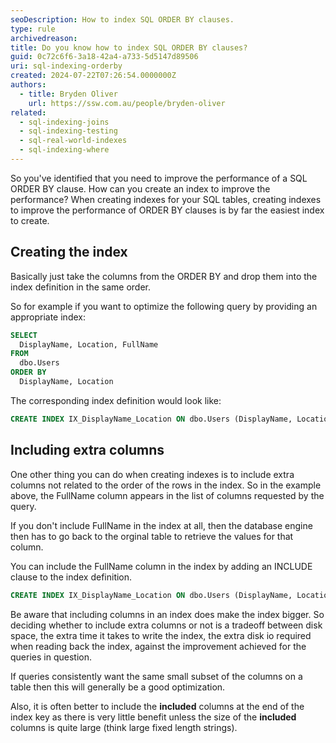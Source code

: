 ```yaml
---
seoDescription: How to index SQL ORDER BY clauses.
type: rule
archivedreason:
title: Do you know how to index SQL ORDER BY clauses?
guid: 0c72c6f6-3a18-42a4-a733-5d5147d89506
uri: sql-indexing-orderby
created: 2024-07-22T07:26:54.0000000Z
authors:
  - title: Bryden Oliver
    url: https://ssw.com.au/people/bryden-oliver
related:
  - sql-indexing-joins
  - sql-indexing-testing
  - sql-real-world-indexes
  - sql-indexing-where
---
```


So you've identified that you need to improve the performance of a SQL ORDER BY clause. How can you create an index to improve the performance?
When creating indexes for your SQL tables, creating indexes to improve the performance of ORDER BY clauses is by far the easiest index to create.

## Creating the index

Basically just take the columns from the ORDER BY and drop them into the index definition in the same order.

So for example if you want to optimize the following query by providing an appropriate index:

```sql
SELECT
  DisplayName, Location, FullName
FROM
  dbo.Users
ORDER BY
  DisplayName, Location
```

The corresponding index definition would look like:

```sql
CREATE INDEX IX_DisplayName_Location ON dbo.Users (DisplayName, Location)
```

## Including extra columns

One other thing you can do when creating indexes is to include extra columns not related to the order of the rows in the index. So in the example above, the FullName column appears in the list of columns requested by the query.

If you don't include FullName in the index at all, then the database engine then has to go back to the orginal table to retrieve the values for that column.

You can include the FullName column in the index by adding an INCLUDE clause to the index definition.

```sql
CREATE INDEX IX_DisplayName_Location ON dbo.Users (DisplayName, Location) INCLUDE (FullName)
```

Be aware that including columns in an index does make the index bigger. So deciding whether to include extra columns or not is a tradeoff between disk space, the extra time it takes to write the index, the extra disk io required when reading back the index, against the improvement achieved for the queries in question.

If queries consistently want the same small subset of the columns on a table then this will generally be a good optimization.

Also, it is often better to include the **included** columns at the end of the index key as there is very little benefit unless the size of the **included** columns is quite large (think large fixed length strings).
